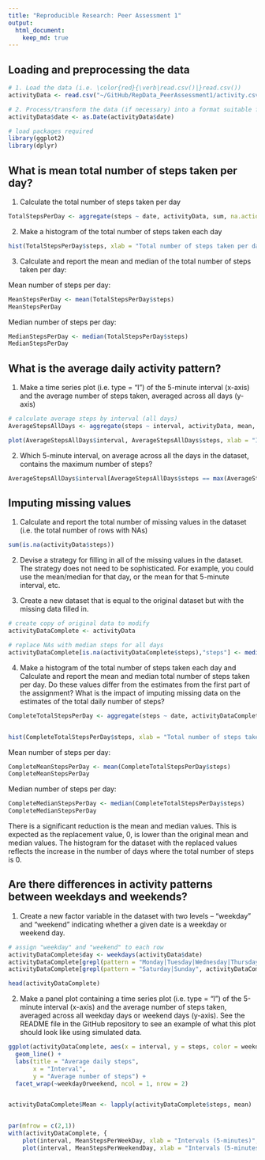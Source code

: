 ```yaml
---
title: "Reproducible Research: Peer Assessment 1"
output: 
  html_document:
    keep_md: true
---
```


## Loading and preprocessing the data

```r
# 1. Load the data (i.e. \color{red}{\verb|read.csv()|}read.csv())
activityData <- read.csv("~/GitHub/RepData_PeerAssessment1/activity.csv")

# 2. Process/transform the data (if necessary) into a format suitable for your analysis
activityData$date <- as.Date(activityData$date)

# load packages required
library(ggplot2)
library(dplyr)
```

## What is mean total number of steps taken per day?

1. Calculate the total number of steps taken per day
```r
TotalStepsPerDay <- aggregate(steps ~ date, activityData, sum, na.action = na.omit)
```

2. Make a histogram of the total number of steps taken each day
```r
hist(TotalStepsPerDay$steps, xlab = "Total number of steps taken per day", main = "Total number of steps taken per day", breaks = 16, col = "lightblue")
```

3. Calculate and report the mean and median of the total number of steps taken per day:

Mean number of steps per day:
```r
MeanStepsPerDay <- mean(TotalStepsPerDay$steps)
MeanStepsPerDay
```
Median number of steps per day:
```r
MedianStepsPerDay <- median(TotalStepsPerDay$steps)
MedianStepsPerDay
```

## What is the average daily activity pattern?

1. Make a time series plot (i.e. \color{red}{\verb|type = "l"|}type = "l") of the 5-minute interval (x-axis) and the average number of steps taken, averaged across all days (y-axis)

```r
# calculate average steps by interval (all days)
AverageStepsAllDays <- aggregate(steps ~ interval, activityData, mean, na.action = na.omit)

plot(AverageStepsAllDays$interval, AverageStepsAllDays$steps, xlab = "Intervals (5-minutes)", ylab = "Average number of steps", main = "Average number of steps by interval" , type = "l", lwd=2, col = "lightblue")
```

2. Which 5-minute interval, on average across all the days in the dataset, contains the maximum number of steps?
```r
AverageStepsAllDays$interval[AverageStepsAllDays$steps == max(AverageStepsAllDays$steps)]

```

## Imputing missing values

1. Calculate and report the total number of missing values in the dataset (i.e. the total number of rows with \color{red}{\verb|NA|}NAs)
```r
sum(is.na(activityData$steps))
```

2. Devise a strategy for filling in all of the missing values in the dataset. The strategy does not need to be sophisticated. For example, you could use the mean/median for that day, or the mean for that 5-minute interval, etc.

3. Create a new dataset that is equal to the original dataset but with the missing data filled in.
```r
# create copy of original data to modify
activityDataComplete <- activityData

# replace NAs with median steps for all days 
activityDataComplete[is.na(activityDataComplete$steps),"steps"] <- median(activityDataComplete$steps)
```

4. Make a histogram of the total number of steps taken each day and Calculate and report the mean and median total number of steps taken per day. Do these values differ from the estimates from the first part of the assignment? What is the impact of imputing missing data on the estimates of the total daily number of steps?

```r
CompleteTotalStepsPerDay <- aggregate(steps ~ date, activityDataComplete, sum, na.action = na.omit)


hist(CompleteTotalStepsPerDay$steps, xlab = "Total number of steps taken per day", main = "Total number of steps taken per day", breaks = 16, col = "lightblue")
```


Mean number of steps per day:
```r
CompleteMeanStepsPerDay <- mean(CompleteTotalStepsPerDay$steps)
CompleteMeanStepsPerDay
```
Median number of steps per day:
```r
CompleteMedianStepsPerDay <- median(CompleteTotalStepsPerDay$steps)
CompleteMedianStepsPerDay
```

There is a significant reduction is the mean and median values. This is expected as the replacement value, 0, is lower than the original mean and median values. The histogram for the dataset with the replaced values reflects the increase in the number of days where the total number of steps is 0.


## Are there differences in activity patterns between weekdays and weekends?
1. Create a new factor variable in the dataset with two levels – “weekday” and “weekend” indicating whether a given date is a weekday or weekend day.
```r

# assign "weekday" and "weekend" to each row
activityDataComplete$day <- weekdays(activityData$date)
activityDataComplete[grepl(pattern = "Monday|Tuesday|Wednesday|Thursday|Friday", activityDataComplete$day), "weekdayOrweekend"] <- "weekday"
activityDataComplete[grepl(pattern = "Saturday|Sunday", activityDataComplete$day), "weekdayOrweekend"] <- "weekend"

head(activityDataComplete)

```

2. Make a panel plot containing a time series plot (i.e. \color{red}{\verb|type = "l"|}type = "l") of the 5-minute interval (x-axis) and the average number of steps taken, averaged across all weekday days or weekend days (y-axis). See the README file in the GitHub repository to see an example of what this plot should look like using simulated data.

```r

ggplot(activityDataComplete, aes(x = interval, y = steps, color = weekdayOrweekend)) + 
  geom_line() + 
  labs(title = "Average daily steps", 
       x = "Interval", 
       y = "Average number of steps") + 
  facet_wrap(~weekdayOrweekend, ncol = 1, nrow = 2)


activityDataComplete$Mean <- lapply(activityDataComplete$steps, mean)


par(mfrow = c(2,1))
with(activityDataComplete, {
	plot(interval, MeanStepsPerWeekDay, xlab = "Intervals (5-minutes)", ylab = "Average number of steps", main = "Average number of steps by interval" , type = "l", lwd=2, col = "lightblue")
	plot(interval, MeanStepsPerWeekendDay, xlab = "Intervals (5-minutes)", ylab = "Average number of steps", main = "Average number of steps by interval" , type = "l", lwd=2, col = "lightblue")})
```


